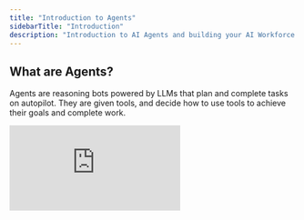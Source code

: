 ```yaml
---
title: "Introduction to Agents"
sidebarTitle: "Introduction"
description: "Introduction to AI Agents and building your AI Workforce!"
---
```


## What are Agents?

Agents are reasoning bots powered by LLMs that plan and complete tasks on autopilot. They are given tools, and decide how to use tools to achieve their goals and complete work.


<div
  style={{
    width: '100%',
    position: 'relative',
    paddingTop: '56.25%',
  }}>
  <iframe
    src="https://cdn.embedly.com/widgets/media.html?src=https%3A%2F%2Ffast.wistia.net%2Fembed%2Fiframe%2F8015gnxsr6&display_name=Wistia%2C+Inc.&url=https%3A%2F%2Frelevanceai.wistia.com%2Fmedias%2F8015gnxsr6&image=https%3A%2F%2Fembed-ssl.wistia.com%2Fdeliveries%2F1e4f3292ee5edc1cfaa4f54efdd41365.jpg%3Fimage_crop_resized%3D960x540&key=96f1f04c5f4143bcb0f2e68c87d65feb&type=text%2Fhtml&schema=wistia"
    frameBorder="0"
    style={{
      position: 'absolute',
      top: 0,left: 0, width: '100%', height: '100%',
      border: '3px solid #5E43CE',
      borderRadius: '10px',
    }}/>
</div>

## Get started with agents

There are a few ways you can get started with building your own agents:

<CardGroup cols={2}>
  <Card title="Agent Templates" icon="robot" iconType="solid" href="/agent/agent-templates">
    You can use one of our existing agent templates which have been created by domain experts in our own team. Modifying an agent is often easier than creating one from scratch (our help docs aim to reduce that gap).
  </Card>
  <Card title="Start from Scratch" icon="circle-play" iconType="solid" href="/agent/agent-configurationt">
    You can build an agent entirely from scratch. Our agent quickstart guide will get you familiar with all the building blocks that make up building out your agents and multi-agent teams.
  </Card>
</CardGroup>

## Your AI Agent Workforce

<Steps>
  <Step title="Scales to meet demand">
    You can scale agents and multi-agent teams up and down to meet demand. Many of our customers experience seasonal fluctuations in demand, with some time periods or regions requiring more support than others (E.g. Education, hospitality and finance industries).
  </Step>
  <Step title="Increases engagement">
    You can use agents to automate repetitive time-consuming tasks, so that your human employees can be freed up to do more engaging work. Our sales customers love that they can spend more time on customer meetings and closing deals instead of spending so much time qualifying leads. Their BDR agent frees let them move most of there efforts further down the funnel.
  </Step>
  <Step title="Learns from experience">
    If your agent cannot answer a question it has been asked by a customer, it can loop in a sales rep or a manager via your preferred communications tool (email, instant chat etc), and store the answer for future use. We send our "I don't know" escalation into a Slack channel. Anyone in our team can just click on the link in there, come into Relevance and give it an answer. Our agent will then rephrase that and answer our customer. You can also insert it into an FAQ knowledge base if you want.
  </Step>
  <Step title="Can work autonomously or on co-pilot">
    Agents on our platform can complete work end-to-end without you needing to be involved at all. For example, we have an agent that checks for new public tools that have been released on our platform every weekday at 9am, and then produces tool explainer webpages and uploads them to Webflow without needing our input at all. The best use-cases for autopilot agents are those that are low-risk (nothing terrible will happen if something goes wrong).
  </Step>
  <Step title="Adaptive and non-deterministic">
    Agents do not have to respond to tasks in the exact same way ever time like traditional software solutions. They have the ability to choose the most appropriate way to respond on a case-by-case basis. E.g. A customer support agent might be asked to help a customer resolve a billing issue on one day, or to troubleshoot a technical bug on another day.
  </Step>
</Steps>

## FAQs

<AccordionGroup>
  <Accordion title="When should you use an agent?">
    AI Agents are especially well-suited for repetitive tasks that your human workforce do not want to do. For example, many Sales teams spend a huge amount of time qualifying leads when they could instead focus on more interesting work further down the funnel, like closing deals.
  </Accordion>

  <Accordion title="When should you NOT use an agent?">
    One-off tasks: Building a highly-skilled agent takes a lot of work. If you can’t be sure that the agent you want to build will become a valued part of your team on an ongoing basis, it’s better to direct your energy and resources elsewhere.
  </Accordion>

  <Accordion title="Who should build agents?">
    Domain experts: We believe that the best person for building out agent team members, are the human team members who are currently doing the work you want to delegate to your agent. Remember that the aim isn’t to replace your human team, but to delegate the repetitive, time-consuming tasks that prevent them from focusing on the work they are most fulfilled by.

    For example, an expert sales rep would be the best person to build an agent to qualify leads for them using the tools that their company use on a daily basis. Once the agent is working to their expert standards, they can then focus on stages later on in the funnel, like closing deals (being much more responsive to customer needs).
  </Accordion>
</AccordionGroup>